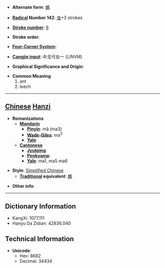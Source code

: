 * '''Alternate form''': [[螞]]

* '''[[Wiktionary:Chinese radical index| Radical]] Number 142''': [[Wiktionary:Chinese radical index 虫|虫]]+3 strokes

* '''[[Wiktionary:Chinese total strokes index|Stroke number]]''': [[Wiktionary:Chinese total strokes index 9|9]]

* '''Stroke order''': 

* '''[[Wiktionary:Chinese four corner index|Four-Corner System]]''': 

* '''[[Wiktionary:Chinese Cangjie index|Cangjie input]]''': 中戈弓女一 (LINVM)

* '''Graphical Significance and Origin''': 

* '''Common Meaning'''
*#ant
*# leech


----

== [[Chinese]] [[Hanzi]] ==

* '''Romanizations'''
** '''[[Mandarin]]'''
*** '''[[Pinyin]]''': mǎ (ma3)
*** '''[[Wade-Giles]]''': ma<sup>3</sup>
*** '''[[Yale]]''': 
** '''[[Cantonese]]'''
*** '''[[Jyutping]]''':
*** '''[[Penkyamp]]''': 
*** '''[[Yale]]''': ma1, ma5 ma6

* '''Style''': [[Simplified Chinese]] 
** '''[[Traditional Chinese|Traditional]] equivalent''': [[螞]]

* '''Other info''': 

----

== Dictionary Information ==

* KangXi: 1077.111
* Hanyu Da Zidian: 42836.040

== Technical Information ==

* '''Unicode''':
** Hex: 8682
** Decimal: 34434